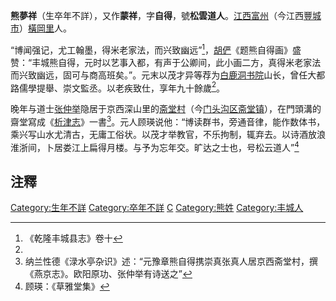 '''熊夢祥'''（生卒年不詳），又作'''蒙祥'''，字'''自得'''，號'''松雲道人'''。[[江西|江西]][[富州|富州]]（今江西[[豐城市|豐城市]]）[[橫岡里|橫岡里]]人。

“博闻强记，尤工翰墨，得米老家法，而兴致幽远”<ref name="#1">《乾隆丰城县志》卷十</ref>，[[胡俨|胡俨]]《题熊自得画》盛赞：“丰城熊自得，元时以艺事入都，有声于公卿间，此小画二方，真得米老家法而兴致幽远，固可与商高班矣。”。元末以茂才异等荐为[[白鹿洞书院|白鹿洞书院]]山长，曾任大都路儒學提舉、崇文監丞。以老疾致仕，享年九十餘歲<ref name="#1"/>。

晚年与道士[[张仲举|张仲举]]隐居于京西深山里的[[斋堂村|斋堂村]]（今[[门头沟区|门头沟区]][[斋堂镇|斋堂镇]]），在門頭溝的齋堂寫成《[[析津志|析津志]]》一書<ref>纳兰性德《渌水亭杂识》述：“元豫章熊自得携崇真张真人居京西斋堂村，撰《燕京志》。欧阳原功、张仲举有诗送之”</ref>。元人顾瑛说他：“博读群书，旁通音律，能作数体书，乘兴写山水尤清古，无庸工俗状。以茂才举教官，不乐拘制，辄弃去。以诗酒放浪淮浙间，卜居娄江上扁得月楼。与予为忘年交。旷达之士也，号松云道人”<ref>顾瑛：《草雅堂集》</ref>

==注釋==
<div class="references-small">
<references />
</div>

{{中國政治人物小作品}}

[[Category:生年不詳|Category:生年不詳]]
[[Category:卒年不詳|Category:卒年不詳]]
[[Category:元朝政治人物|C]]
[[Category:熊姓|Category:熊姓]]
[[Category:丰城人|Category:丰城人]]